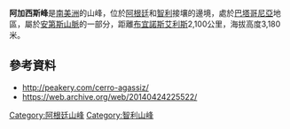 {{Coord|50|0|50|S|73|26|38|W|display=title}}

'''阿加西斯峰'''是[[南美洲|南美洲]]的山峰，位於[[阿根廷|阿根廷]]和[[智利|智利]]接壤的邊境，處於[[巴塔哥尼亞|巴塔哥尼亞]]地區，屬於[[安第斯山脈|安第斯山脈]]的一部分，距離[[布宜諾斯艾利斯|布宜諾斯艾利斯]]2,100公里，海拔高度3,180米。

==參考資料==
* http://peakery.com/cerro-agassiz/ {{Wayback|url=http://peakery.com/cerro-agassiz/ |date=20140424225522 }}
* https://web.archive.org/web/20140424225522/

{{Argentina-geo-stub}}
{{Chile-geo-stub}}
[[Category:阿根廷山峰|Category:阿根廷山峰]]
[[Category:智利山峰|Category:智利山峰]]